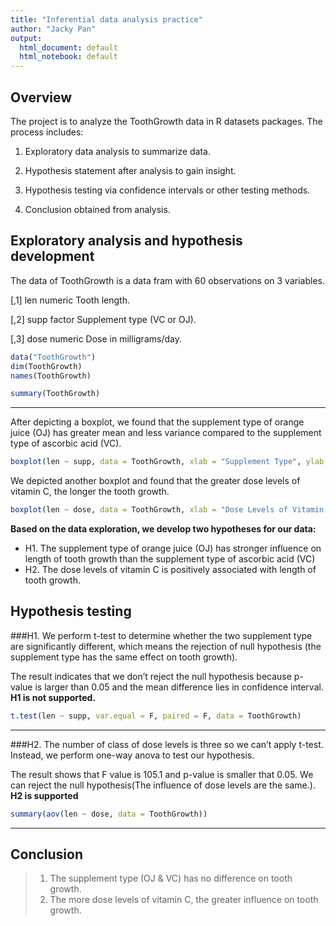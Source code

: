 ```yaml
---
title: "Inferential data analysis practice"
author: "Jacky Pan"
output:
  html_document: default
  html_notebook: default
---
```

## Overview

The project is to analyze the ToothGrowth data in R datasets packages. The process includes:

1. Exploratory data analysis to summarize data.

2. Hypothesis statement after analysis to gain insight.

3. Hypothesis testing via confidence intervals or other testing methods.

4. Conclusion obtained from analysis. 

## Exploratory analysis and hypothesis development

The data of ToothGrowth is a data fram with 60 observations on 3 variables.

[,1]	len	numeric	Tooth length.

[,2]	supp	factor	Supplement type (VC or OJ).

[,3]	dose	numeric	Dose in milligrams/day.

```r
data("ToothGrowth")
dim(ToothGrowth)
names(ToothGrowth)
```

```r
summary(ToothGrowth)
```
******
After depicting a boxplot, we found that the supplement type of orange juice (OJ) has greater mean and less variance compared to the supplement type of ascorbic acid (VC).

```r
boxplot(len ~ supp, data = ToothGrowth, xlab = "Supplement Type", ylab = "Length growth of tooth", main = "Tooth Growth Observation Comparing Supplement Type")
```

We depicted another boxplot and found that the greater dose levels of vitamin C, the longer the tooth growth.
```r
boxplot(len ~ dose, data = ToothGrowth, xlab = "Dose Levels of Vitamin C", ylab = "Length growth of tooth", main = "Tooth Growth Observation Comparing Dose Levels of Vitamin C")

```


**Based on the data exploration, we develop two hypotheses for our data:**

* H1. The supplement type of orange juice (OJ) has stronger influence on length of tooth growth than the supplement type of ascorbic acid (VC)
* H2. The dose levels of vitamin C is positively associated with length of tooth growth.


## Hypothesis testing

###H1.
We perform t-test to determine whether the two supplement type are significantly different, which means the rejection of null hypothesis (the supplement type has the same effect on tooth growth). 

The result indicates that we don't reject the null hypothesis because p-value is larger than 0.05 and the mean difference lies in confidence interval. **H1 is not supported.**

```r
t.test(len ~ supp, var.equal = F, paired = F, data = ToothGrowth)
```
******
###H2.
The number of class of dose levels is three so we can't apply t-test. Instead, we perform one-way anova to test our hypothesis.

The result shows that F value is 105.1 and p-value is smaller that 0.05. We can reject the null hypothesis(The influence of dose levels are the same.). **H2 is supported**

```r
summary(aov(len ~ dose, data = ToothGrowth))
```

******
## Conclusion
> 1. The supplement type (OJ & VC) has no difference on tooth growth.
> 2. The more dose levels of vitamin C, the greater influence on tooth growth.
